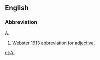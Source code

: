 ==English==

===Abbreviation===
;A.
#Webster 1913 abbreviation for [[adjective]].

{{dontlinkhere}}

[[et:A.]]